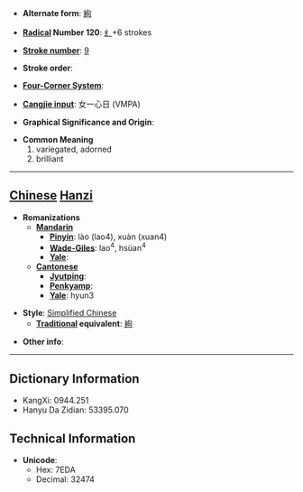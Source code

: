 * '''Alternate form''': [[絢]]

* '''[[Wiktionary:Chinese radical index| Radical]] Number 120''': [[Wiktionary:Chinese radical index 纟|纟]]+6 strokes

* '''[[Wiktionary:Chinese total strokes index|Stroke number]]''': [[Wiktionary:Chinese total strokes index 9|9]]

* '''Stroke order''': 

* '''[[Wiktionary:Chinese four corner index|Four-Corner System]]''': 

* '''[[Wiktionary:Chinese Cangjie index|Cangjie input]]''': 女一心日 (VMPA)

* '''Graphical Significance and Origin''': 

* '''Common Meaning'''
*#variegated, adorned
*# brilliant


----

== [[Chinese]] [[Hanzi]] ==

* '''Romanizations'''
** '''[[Mandarin]]'''
*** '''[[Pinyin]]''': lào (lao4), xuàn (xuan4)
*** '''[[Wade-Giles]]''': lao<sup>4</sup>, hsüan<sup>4</sup>
*** '''[[Yale]]''': 
** '''[[Cantonese]]'''
*** '''[[Jyutping]]''':
*** '''[[Penkyamp]]''': 
*** '''[[Yale]]''': hyun3

* '''Style''': [[Simplified Chinese]] 
** '''[[Traditional Chinese|Traditional]] equivalent''': [[絢]]

* '''Other info''': 

----

== Dictionary Information ==

* KangXi: 0944.251
* Hanyu Da Zidian: 53395.070

== Technical Information ==

* '''Unicode''':
** Hex: 7EDA
** Decimal: 32474